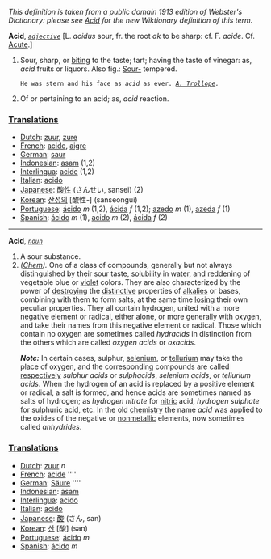 ''This definition is taken from a public domain 1913 edition of Webster's Dictionary: please see [[Acid]] for the new Wiktionary definition of this term.''

'''Acid''', ''<code>[[adjective (part of speech)|adjective]]</code>'' [L. ''acidus'' sour, fr. the root ''ak'' to be sharp: cf. F. ''acide''. Cf. [[Acute]].]

<ol>
<li>Sour, sharp, or [[biting]] to the taste; tart; having the taste of vinegar: as, ''acid'' fruits or liquors. Also fig.: [[Sour-]] tempered.

<code>He was stern and his face as ''acid'' as ever. ''[[A. Trollope (source)|A. Trollope]].''</code>

<li> Of or pertaining to an acid; as, ''acid'' reaction.
</ol>

===[[Translations]]===
*[[Dutch]]: [[zuur]], [[zure]]
*[[French]]: [[acide]], [[aigre]]
*[[German]]: [[saur]]
*[[Indonesian]]: [[asam]] (1,2)
*[[Interlingua]]: [[acide]] (1,2)
*[[Italian]]: [[acido]]
*[[Japanese]]: [[酸性]] (さんせい, sansei) (2)
*[[Korean]]: [[산성의]] [酸性-] (sanseongui)
*[[Portuguese]]: [[ácido]] ''m'' (1,2), [[ácida]] ''f'' (1,2); [[azedo]] ''m'' (1), [[azeda]] ''f'' (1)
*[[Spanish]]: [[ácido]] ''m'' (1), [[acido]] ''m'' (2), [[ácida]] ''f'' (2)

-----
'''Acid''', ''<code>[[noun (part of speech)|noun]]</code>''

<ol>
<li>A sour substance.

<li> ''([[Chem (subject)|Chem]]).'' One of a class of compounds, generally but not always distinguished by their sour taste, [[solubility]] in water, and [[reddening]] of vegetable blue or [[violet]] colors. They are also characterized by the power of [[destroying]] the [[distinctive]] properties of [[alkalies]] or bases, combining with them to form salts, at the same time [[losing]] their own peculiar properties. They all contain hydrogen, united with a more negative element or radical, either alone, or more generally with oxygen, and take their names from this negative element or radical. Those which contain no oxygen are sometimes called ''hydracids'' in distinction from the others which are called ''oxygen acids'' or ''oxacids''.

'''''Note:''''' In certain cases, sulphur, [[selenium]], or [[tellurium]] may take the place of oxygen, and the corresponding compounds are called [[respectively]] ''sulphur acids'' or ''sulphacids'', ''selenium acids'', or ''tellurium acids''. When the hydrogen of an acid is replaced by a positive element or radical, a salt is formed, and hence acids are sometimes named as salts of hydrogen; as ''hydrogen nitrate'' for [[nitric]] acid, ''hydrogen sulphate'' for sulphuric acid, etc. In the old [[chemistry]] the name ''acid'' was applied to the oxides of the negative or [[nonmetallic]] elements, now sometimes called ''anhydrides''.
</ol>

===[[Translations]]===
*[[Dutch]]: [[zuur]] ''n''
*[[French]]: [[acide]] ''''
*[[German]]: [[Säure]] ''''
*[[Indonesian]]: [[asam]]
*[[Interlingua]]: [[acido]]
*[[Italian]]: [[acido]]
*[[Japanese]]: [[酸]] (さん, san)
*[[Korean]]: [[산]] [酸] (san)
*[[Portuguese]]: [[ácido]] ''m''
*[[Spanish]]: [[ácido]] ''m''